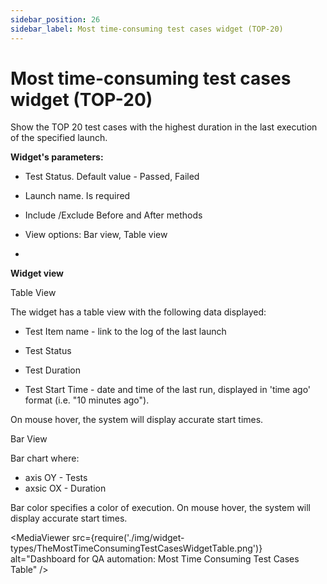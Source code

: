 ```yaml
---
sidebar_position: 26
sidebar_label: Most time-consuming test cases widget (TOP-20)
---
```


# Most time-consuming test cases widget (TOP-20)

Show the TOP 20 test cases with the highest duration in the last execution of the specified launch.

**Widget's parameters:**

- Test Status. Default value - Passed, Failed

- Launch name. Is required

- Include /Exclude  Before and After methods

- View options: Bar view, Table view
-

**Widget view**

Table View

The widget has a table view with the following data displayed:

- Test Item name - link to the log of the last launch

- Test Status

- Test Duration

- Test Start Time  - date and time of the last run, displayed in 'time ago' format (i.e. "10 minutes ago").

On mouse hover, the system will display accurate start times.

Bar View

Bar chart where:

- axis OY - Tests
- axsic OX - Duration

Bar color specifies a color of execution.
On mouse hover, the system will display accurate start times.

<MediaViewer src="https://youtu.be/tYaPUW9Uwmk" alt="Most Time Consuming Test Cases Widget Video" type="video" />

<MediaViewer src={require('./img/widget-types/TheMostTimeConsumingTestCasesWidgetTable.png')} alt="Dashboard for QA automation: Most Time Consuming Test Cases Table" />
